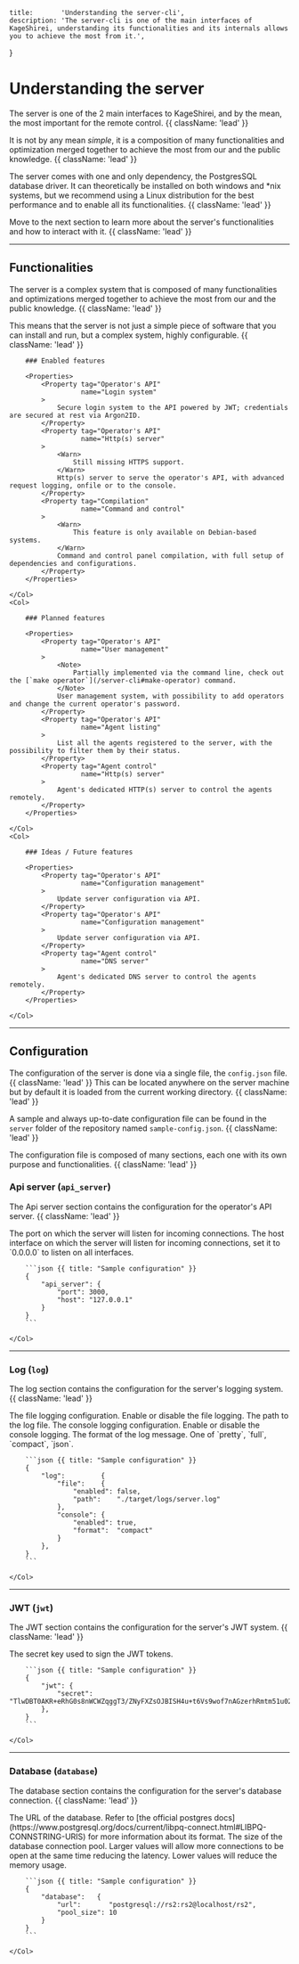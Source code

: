     title:       'Understanding the server-cli',
    description: 'The server-cli is one of the main interfaces of KageShirei, understanding its functionalities and its internals allows you to achieve the most from it.',
}

# Understanding the server

The server is one of the 2 main interfaces to KageShirei, and by the mean, the most important for the remote control. {{ className: 'lead' }}

It is not by any mean _simple_, it is a composition of many functionalities and optimization merged together to achieve
the most from our and the public knowledge. {{ className: 'lead' }}

The server comes with one and only dependency, the PostgresSQL database driver. It can theoretically be installed on
both windows and *nix systems, but we recommend using a Linux distribution for the best performance and to enable all its
functionalities. {{ className: 'lead' }}

Move to the next section to learn more about the server's functionalities and how to interact with it. {{ className: 'lead' }}

---

## Functionalities

The server is a complex system that is composed of many functionalities and optimizations merged together to achieve the
most from our and the public knowledge. {{ className: 'lead' }}

This means that the server is not just a simple piece of software that you can install and run, but a complex system,
highly configurable. {{ className: 'lead' }}

<Row>
    <Col>

        ### Enabled features

        <Properties>
            <Property tag="Operator's API"
                      name="Login system"
            >
                Secure login system to the API powered by JWT; credentials are secured at rest via Argon2ID.
            </Property>
            <Property tag="Operator's API"
                      name="Http(s) server"
            >
                <Warn>
                    Still missing HTTPS support.
                </Warn>
                Http(s) server to serve the operator's API, with advanced request logging, onfile or to the console.
            </Property>
            <Property tag="Compilation"
                      name="Command and control"
            >
                <Warn>
                    This feature is only available on Debian-based systems.
                </Warn>
                Command and control panel compilation, with full setup of dependencies and configurations.
            </Property>
        </Properties>

    </Col>
    <Col>

        ### Planned features

        <Properties>
            <Property tag="Operator's API"
                      name="User management"
            >
                <Note>
                    Partially implemented via the command line, check out the [`make operator`](/server-cli#make-operator) command.
                </Note>
                User management system, with possibility to add operators and change the current operator's password.
            </Property>
            <Property tag="Operator's API"
                      name="Agent listing"
            >
                List all the agents registered to the server, with the possibility to filter them by their status.
            </Property>
            <Property tag="Agent control"
                      name="Http(s) server"
            >
                Agent's dedicated HTTP(s) server to control the agents remotely.
            </Property>
        </Properties>

    </Col>
    <Col>

        ### Ideas / Future features

        <Properties>
            <Property tag="Operator's API"
                      name="Configuration management"
            >
                Update server configuration via API.
            </Property>
            <Property tag="Operator's API"
                      name="Configuration management"
            >
                Update server configuration via API.
            </Property>
            <Property tag="Agent control"
                      name="DNS server"
            >
                Agent's dedicated DNS server to control the agents remotely.
            </Property>
        </Properties>

    </Col>
</Row>

---

## Configuration

The configuration of the server is done via a single file, the `config.json` file. {{ className: 'lead' }}
This can be located anywhere on the server machine but by default it is loaded from the current working directory. {{ className: 'lead' }}

A sample and always up-to-date configuration file can be found in the `server` folder of the repository named
`sample-config.json`. {{ className: 'lead' }}

The configuration file is composed of many sections, each one with its own purpose and functionalities. {{ className: 'lead' }}

### Api server (`api_server`)

The Api server section contains the configuration for the operator's API server. {{ className: 'lead' }}

<Row>
    <Col>
        <Properties>
            <Property name="port"
                      type="int"
            >
                The port on which the server will listen for incoming connections.
            </Property>
            <Property name="host"
                      type="string"
            >
                The host interface on which the server will listen for incoming connections, set it to `0.0.0.0` to
                listen on all interfaces.
            </Property>
        </Properties>
    </Col>
    <Col sticky>

        ```json {{ title: "Sample configuration" }}
        {
            "api_server": {
                "port": 3000,
                "host": "127.0.0.1"
            }
        }
        ```

    </Col>
</Row>

---

### Log (`log`)
The log section contains the configuration for the server's logging system. {{ className: 'lead' }}

<Row>
    <Col>
        <Properties>
            <Property name="file"
                      type="object"
            >
                The file logging configuration.
            </Property>
            <Property name="file.enabled"
                      type="bool"
            >
                Enable or disable the file logging.
            </Property>
            <Property name="file.path"
                      type="string"
            >
                The path to the log file.
            </Property>
            <Property name="console"
                      type="object"
            >
                The console logging configuration.
            </Property>
            <Property name="console.enabled"
                      type="bool"
            >
                Enable or disable the console logging.
            </Property>
            <Property name="console.format"
                      type="enum"
            >
                The format of the log message. One of `pretty`, `full`, `compact`, `json`.
            </Property>
        </Properties>
    </Col>
    <Col sticky>

        ```json {{ title: "Sample configuration" }}
        {
            "log":         {
                "file":    {
                    "enabled": false,
                    "path":    "./target/logs/server.log"
                },
                "console": {
                    "enabled": true,
                    "format":  "compact"
                }
            },
        }
        ```

    </Col>
</Row>

---

### JWT (`jwt`)
The JWT section contains the configuration for the server's JWT system. {{ className: 'lead' }}

<Row>
    <Col>
        <Properties>
            <Property name="secret"
                      type="string"
            >
                The secret key used to sign the JWT tokens.
            </Property>
        </Properties>
    </Col>
    <Col sticky>

        ```json {{ title: "Sample configuration" }}
        {
            "jwt": {
                "secret": "TlwDBT0AKR+eRhG0s8nWCWZqggT3/ZNyFXZsOJBISH4u+t6Vs9wof7nAGzerhRmtm51u02rQ4yd3uIRDLxvwzw=="
            },
        }
        ```

    </Col>
</Row>

---

### Database (`database`)
The database section contains the configuration for the server's database connection. {{ className: 'lead' }}

<Row>
    <Col>
        <Properties>
            <Property name="url"
                      type="string"
            >
                The URL of the database. Refer to
                [the official postgres docs](https://www.postgresql.org/docs/current/libpq-connect.html#LIBPQ-CONNSTRING-URIS)
                for more information about its format.
            </Property>
            <Property name="pool_size"
                      type="int"
            >
                The size of the database connection pool.
                Larger values will allow more connections to be open at the same time reducing the latency.
                Lower values will reduce the memory usage.
            </Property>
        </Properties>
    </Col>
    <Col sticky>

        ```json {{ title: "Sample configuration" }}
        {
            "database":   {
                "url":       "postgresql://rs2:rs2@localhost/rs2",
                "pool_size": 10
            }
        }
        ```

    </Col>
</Row>